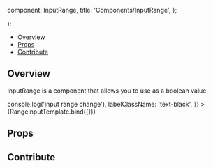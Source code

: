 
  component: InputRange,
  title: 'Components/InputRange',
};

<Meta
  title="Components/InputRange"
  component={InputRange}
/>

  <div className="w-3">
    <InputRange {...args} />
  </div>
);

<Heading
  title="InputRange"
  componentRelativePath="InputRange/InputRange.tsx"
/>

- [Overview](#overview)
- [Props](#props)
- [Contribute](#contribute)

## Overview

InputRange is a component that allows you to use as a boolean value

<Canvas>
  <Story
    name="Overview"
    args={{
      value: 10,
      minValue: 0,
      maxValue: 300,
      step: 10,
      unit: '%',
      onChange: () => console.log('input range change'),
      labelClassName: 'text-black',
    }}
  >
    {RangeInputTemplate.bind({})}
  </Story>
</Canvas>

## Props

<ArgsTable of={InputRange} />

## Contribute

<Footer componentRelativePath="InputRange/__stories__/InputRange.stories.mdx" />
